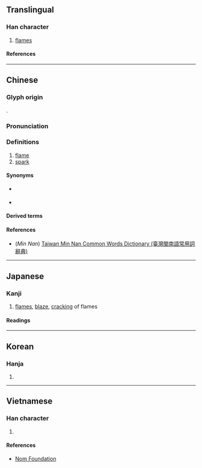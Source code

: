 {{character info}}
==Translingual==

===Han character===
{{Han char|rn=86|rad=火|as=08|sn=12|four=90889|canj=FFF|ids=⿱火炏}}

# [[flame]]s

====References====
{{Han ref|kx=0675.050|dkj=19142|dj=1086.160|hdz=32211.030|uh=7131}}

----

==Chinese==
{{zh-forms}}

===Glyph origin===
{{Han etym}}
{{zh-etym-triple|火|fire}}.

===Pronunciation===
{{zh-pron
|m=yàn,yì
|c=jim6
|mn=iāⁿ
|mc=y
|oc=y
|ma=
|cat=n
}}

===Definitions===
{{zh-hanzi}}

# [[flame]]
# [[spark]]

====Synonyms====
* {{sense|flame}} {{zh-l|火焰}}
* {{sense|spark}} {{zh-l|火花}}

====Derived terms====
{{zh-der|焱焱|焱悠}}

====References====
* (''Min Nan'') [http://twblg.dict.edu.tw/holodict_new/default.jsp Taiwan Min Nan Common Words Dictionary (臺灣閩南語常用詞辭典)]

----

==Japanese==

===Kanji===
{{ja-kanji|grade=|rs=火08}}

# [[flame]]s, [[blaze]], [[cracking]] of flames

====Readings====
{{ja-readings
|goon=えん<えん<えむ
|kanon=えん<えん<えむ
<!--|on=きゃく<きやく, けき-->
|kun=ほのお-<ほのほ-
}}

----

==Korean==

===Hanja===
{{ko-hanja|혁}}

# {{rfdef|ko|sort=火08}}

----

==Vietnamese==

===Han character===
{{vi-readings|rs=火08|reading=yên}}

# {{rfdef|vi|sort=火08}}

====References====
*[http://nomfoundation.org/common/nom_details.php?codepoint=7131 Nom Foundation]